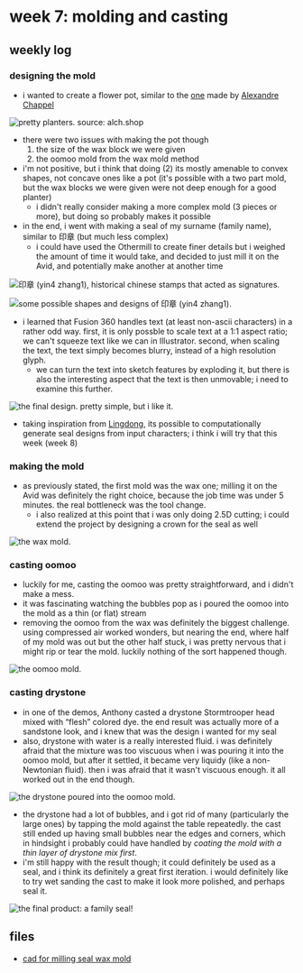 # week 7: molding and casting

## weekly log

### designing the mold
- i wanted to create a flower pot, similar to the [one]() made by [Alexandre Chappel](https://www.youtube.com/c/achappel)

![pretty planters. source: alch.shop](../images/wk7/planters.png)

- there were two issues with making the pot though
    1. the size of the wax block we were given
    2. the oomoo mold from the wax mold method
- i'm not positive, but i think that doing (2) its mostly amenable to convex shapes, not concave ones like a pot (it's possible with a two part mold, but the wax blocks we were given were not deep enough for a good planter)
    - i didn't really consider making a more complex mold (3 pieces or more), but doing so probably makes it possible
- in the end, i went with making a seal of my surname (family name), similar to 印章 (but much less complex)
    - i could have used the Othermill to create finer details but i weighed the amount of time it would take, and decided to just mill it on the Avid, and potentially make another at another time

![印章 (yin4 zhang1), historical chinese stamps that acted as signatures.](../images/wk7/stamp.jpg)

![some possible shapes and designs of 印章 (yin4 zhang1).](../images/wk7/styles_of_stamp.jpg)

- i learned that Fusion 360 handles text (at least non-ascii characters) in a rather odd way. first, it is only possble to scale text at a 1:1 aspect ratio; we can't squeeze text like we can in Illustrator. second, when scaling the text, the text simply becomes blurry, instead of a high resolution glyph.
    - we can turn the text into sketch features by exploding it, but there is also the interesting aspect that the text is then unmovable; i need to examine this further.

![the final design. pretty simple, but i like it.](../images/wk7/design.png)

- taking inspiration from [Lingdong](http://fab.cba.mit.edu/classes/MAS.863/CBA/people/lingdong/site/), its possible to computationally generate seal designs from input characters; i think i will try that this week (week 8)

### making the mold

- as previously stated, the first mold was the wax one; milling it on the Avid was definitely the right choice, because the job time was under 5 minutes. the real bottleneck was the tool change.
    - i also realized at this point that i was only doing 2.5D cutting; i could extend the project by designing a crown for the seal as well

![the wax mold.](../images/wk7/wax_mold.jpg)

### casting oomoo

- luckily for me, casting the oomoo was pretty straightforward, and i didn't make a mess.
- it was fascinating watching the bubbles pop as i poured the oomoo into the mold as a thin (or flat) stream
- removing the oomoo from the wax was definitely the biggest challenge. using compressed air worked wonders, but nearing the end, where half of my mold was out but the other half stuck, i was pretty nervous that i might rip or tear the mold. luckily nothing of the sort happened though.

![the oomoo mold.](../images/wk7/oomoo_mold.jpg)

### casting drystone

- in one of the demos, Anthony casted a drystone Stormtrooper head mixed with &ldquo;flesh&rdquo; colored dye. the end result was actually more of a sandstone look, and i knew that was the design i wanted for my seal
- also, drystone with water is a really interested fluid. i was definitely afraid that the mixture was too viscuous when i was pouring it into the oomoo mold, but after it settled, it became very liquidy (like a non-Newtonian fluid). then i was afraid that it wasn't viscuous enough. it all worked out in the end though.

![the drystone poured into the oomoo mold.](../images/wk7/pouring_drystone.jpg)

- the drystone had a lot of bubbles, and i got rid of many (particularly the large ones) by tapping the mold against the table repeatedly. the cast still ended up having small bubbles near the edges and corners, which in hindsight i probably could have handled by _coating the mold with a thin layer of drystone mix first_.
- i'm still happy with the result though; it could definitely be used as a seal, and i think its definitely a great first iteration. i would definitely like to try wet sanding the cast to make it look more polished, and perhaps seal it.

![the final product: a family seal!](../images/wk7/final_cast.jpg)

## files
- [cad for milling seal wax mold](/wk7/seal.f3d)